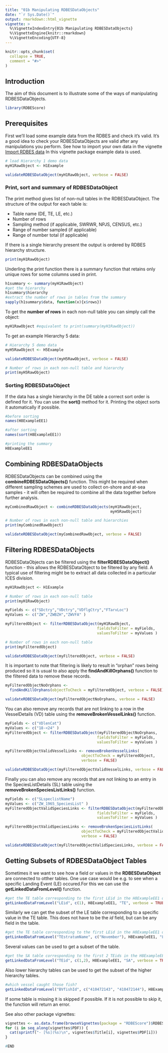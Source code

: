 ```yaml
---
title: "01b Manipulating RDBESDataObjects"
date: "`r Sys.Date()`"
output: rmarkdown::html_vignette
vignette: >
  %\VignetteIndexEntry{01b Manipulating RDBESDataObjects}
  %\VignetteEngine{knitr::rmarkdown}
  %\VignetteEncoding{UTF-8}
---
```


```r
knitr::opts_chunk$set(
  collapse = TRUE,
  comment = "#>"
)
```

## Introduction 

The aim of this document is to illustrate some of the ways of manipulating RDBESDataObjects.

```r
library(RDBEScore)
```

## Prerequisites

First we'll load some example data from the RDBES and check it's valid.  It's a good idea to check your RDBESDataObjects are valid after any manipulations you perform. See how to import your own data in the vignette [Import RDBES data](raw-data-import.html) In this vignette package example data is used.

```r
# load Hierarchy 1 demo data
myH1RawObject <- H1Example

validateRDBESDataObject(myH1RawObject, verbose = FALSE)
```


### Print, sort and summary of RDBESDataObject

The print method gives list of non-null tables in the RDBESDataObject. The structure of the output for each table is:

 - Table name (DE, TE, LE, etc.)
 - Number of rows 
 - Sampling method (if applicable, SWRWR, NPJS, CENSUS, etc.)
 - Range of number sampled (if applicable)
 - Range of number total (if applicable)
 
If there is a single hierarchy present the output is ordered by RDBES hierarchy structure.

```r
print(myH1RawObject)
```

Underling the print function there is a summary function that retains only unique rows for some columns used in print.
```r
h1summary <- summary(myH1RawObject)
#get the hierarchy
h1summary$hierarchy
#extract the number of rows in tables from the summary
sapply(h1summary$data, function(x){x$rows})
```


To get the **number of rows** in each non-null table you can simply call the object:
```r
myH1RawObject #equivalent to print(summary(myH1RawObject))
```

To get an example Hierarchy 5 data:

```r
# Hierarchy 5 demo data
myH5RawObject <- H5Example

validateRDBESDataObject(myH5RawObject, verbose = FALSE)

# Number of rows in each non-null table and hierarchy
print(myH5RawObject)


```

### Sorting RDBESDataObject

If the data has a single hierarchy in the DE table a correct sort order is defined for it. You can use the **sort()** method for it. Printing the object sorts it automatically if possible.

```r
#before sorting
names(H8ExampleEE1)
```

```r
#after sorting
names(sort(H8ExampleEE1))
```

```r
#printing the summary
H8ExampleEE1
```



## Combining RDBESDataObjects

RDBESDataObjects can be combined using the **combineRDBESDataObjects()** function. This might be required when different sampling schemes are used to collect on-shore and at-sea samples - it will often be required to combine all the data together before further analysis.

```r
myCombinedRawObject <- combineRDBESDataObjects(myH1RawObject,
                                               myH5RawObject)

# Number of rows in each non-null table and hierarchies
print(myCombinedRawObject)

validateRDBESDataObject(myCombinedRawObject, verbose = FALSE)
```

## Filtering RDBESDataObjects

RDBESDataObjects can be filtered using the **filterRDBESDataObject()** function - this allows the RDBESDataObject to be filtered by any field.  A typical use of filtering might be to extract all data collected in a particular ICES division.  


```r
myH1RawObject <- H1Example

# Number of rows in each non-null table
print(myH1RawObject)

myFields <- c("SDctry","VDctry","VDflgCtry","FTarvLoc")
myValues <- c("ZW","ZWBZH","ZWVFA" )

myFilteredObject <- filterRDBESDataObject(myH1RawObject,
                                         fieldsToFilter = myFields,
                                         valuesToFilter = myValues )

# Number of rows in each non-null table
print(myFilteredObject)

validateRDBESDataObject(myFilteredObject, verbose = FALSE)
```
It is important to note that filtering is likely to result in "orphan" rows being produced so it is usual to also apply the **findAndKillOrphans()** function to the filtered data to remove these records.

```r

myFilteredObjectNoOrphans <- 
  findAndKillOrphans(objectToCheck = myFilteredObject, verbose = FALSE)

validateRDBESDataObject(myFilteredObjectNoOrphans, verbose = FALSE)


```

You can also remove any records that are not linking to a row in the VesselDetails (VD) table using the **removeBrokenVesselLinks()** function.

```r

myFields <- c("VDlenCat")
myValues <- c("18-<24" )
myFilteredObject <- filterRDBESDataObject(myFilteredObjectNoOrphans,
                                         fieldsToFilter = myFields,
                                         valuesToFilter = myValues )

myFilteredObjectValidVesselLinks <- removeBrokenVesselLinks(
                                  objectToCheck = myFilteredObject,
                                  verbose = FALSE)

validateRDBESDataObject(myFilteredObjectValidVesselLinks, verbose = FALSE)

```

Finally you can also remove any records that are not linking to an entry in the SpeciesListDetails (SL) table using the **removeBrokenSpeciesListLinks()** function.

```r

myFields <- c("SLspeclistName")
myValues <- c("ZW_1965_SpeciesList" )
myFilteredObjectValidSpeciesLinks <- filterRDBESDataObject(myFilteredObjectValidVesselLinks,
                                         fieldsToFilter = myFields,
                                         valuesToFilter = myValues )

myFilteredObjectValidSpeciesLinks <- removeBrokenSpeciesListLinks(
                                  objectToCheck = myFilteredObjectValidSpeciesLinks,
                                  verbose = FALSE)

validateRDBESDataObject(myFilteredObjectValidSpeciesLinks, verbose = FALSE)

```

## Getting Subsets of RDBESDataObject Tables

Sometimes it we want to see how a field or values in the **RDBESDataObject** are connected to otther tables.
One use case would be e.g. to see when a specific Landing Event (LE) occured.For this we can use the **getLinkedDataFromLevel()** function. 

```r
#get the TE table corresponding to the first LEid in the H8ExampleEE1 object
getLinkedDataFromLevel("LEid", c(1), H8ExampleEE1, "TE", verbose = TRUE)
```
Similarly we can get the subset of the LE table corresponding to a specific value in the TE table. This does not have to be the *id* field, but can be any field in the table.

```r
#get the TE table corresponding to the first LEid in the H8ExampleEE1 object
getLinkedDataFromLevel("TEstratumName", c("November"), H8ExampleEE1, "LE", verbose = TRUE)
```
Several values can be used to get a subset of the table. 

```r
#get the SA table corresponding to the first 2 TEids in the H8ExampleEE1 object
getLinkedDataFromLevel("TEid", c(1,2), H8ExampleEE1, "SA", verbose = TRUE)
```
Also lower hierarchy tables can be used to get the subset of the higher hierarchy tables.

```r
#which vessel caught those fish?
getLinkedDataFromLevel("BVfishId", c("410472143", "410472144"), H8ExampleEE1, "VS", TRUE)
```

If some table is missing it is skipped if possible. If it is not possible to skip it, the function will return an error.

See also other package vignettes:

```r
vignettes <- as.data.frame(browseVignettes(package = "RDBEScore")$RDBEScore)
for (i in seq_along(vignettes$PDF)) {
  cat(sprintf("- [%s](%s)\n", vignettes$Title[i], vignettes$PDF[i]))
}

#END
```

